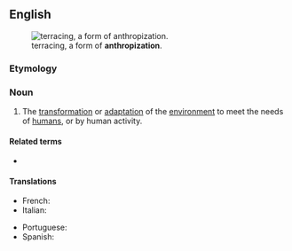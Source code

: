==English==
[[Image:Landscape in Sa Pa (Vietnam).jpg|thumb|terracing, a form of '''anthropization'''.]]

===Etymology===
{{confix|en|anthropo|ization}}

===Noun===
{{en-noun|-}}

# {{lb|en|ecology}} The [[transformation]] or [[adaptation]] of the [[environment]] to meet the needs of [[human]]s, or by human activity.

====Related terms====
* {{l|en|anthropize}}

====Translations====
{{trans-top|transformation or adaptation of the environment to meet the needs of humans}}
* French: {{t+|fr|anthropisation|f}}
* Italian: {{t+|it|antropizzazione|f}}
{{trans-mid}}
* Portuguese: {{t|pt|antropização|f}}
* Spanish: {{t|es|antropización|f}}
{{trans-bottom}}